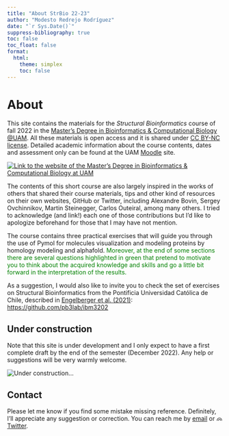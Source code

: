 ```yaml
---
title: "About StrBio 22-23"
author: "Modesto Redrejo Rodríguez"
date: "`r Sys.Date()`"
suppress-bibliography: true
toc: false 
toc_float: false
format:
  html:
    theme: simplex
    toc: false
---
```


# About

This site contains the materials for the *Structural Bioinformatics* course of fall 2022 in the [Master's Degree in Bioinformatics & Computational Biology \@UAM](https://www-uam-es.translate.goog/Medicina/MasterBioinformaticaBiologiaComputacional/1446820907497.htm?language=es&nodepath=M?ster+Universitario+en+Bioinform?tica+y+Biolog?a+Computacional&_x_tr_sl=es&_x_tr_tl=en&_x_tr_hl=es&_x_tr_pto=wapp). All these materials is open access and it is shared under [CC BY-NC license](https://creativecommons.org/licenses/by-nc/2.0/ "CC BY-NC license"). Detailed academic information about the course contents, dates and assessment only can be found at the UAM [Moodle](https://posgrado.uam.es/) site.

[![Link to the website of the Master's Degree in Bioinformatics & Computational Biology at UAM](pics/QR_master.png "Master's Degree in Bioinformatics & Computational Biology")](https://www-uam-es.translate.goog/Medicina/MasterBioinformaticaBiologiaComputacional/1446820907497.htm?language=es&nodepath=M?ster+Universitario+en+Bioinform?tica+y+Biolog?a+Computacional&_x_tr_sl=es&_x_tr_tl=en&_x_tr_hl=es&_x_tr_pto=wapp)

The contents of this short course are also largely inspired in the works of others that shared their course materials, tips and other kind of resources on their own websites, GitHub or Twitter, including Alexandre Bovin, Sergey Ovchinnikov, Martin Steinegger, Carlos Outeiral, among many others. I tried to acknowledge (and link!) each one of those contributions but I'd like to apologize beforehand for those that I may have not mention.

The course contains three practical exercises that will guide you through the use of Pymol for molecules visualization and modeling proteins by homology modeling and alphafold. [Moreover, at the end of some sections there are several questions highlighted in green that pretend to motivate you to think about the acquired knowledge and skills and go a little bit forward in the interpretation of the results.]{style="color:green"}

As a suggestion, I would also like to invite you to check the set of exercises on Structural Bioinformatics from the Pontificia Universidad Católica de Chile, described in [Engelberger et al. (2021)](https://pubs.acs.org/doi/10.1021/acs.jchemed.1c00022): <https://github.com/pb3lab/ibm3202>

:::{.callout-warning}
## Under construction
:::

Note that this site is under development and I only expect to have a first complete draft by the end of the semester (December 2022). Any help or suggestions will be very warmly welcome.

![](pics/8275a.jpg "Under construction...")

## Contact

Please let me know if you find some mistake missing reference. Definitely, I'll appreciate any suggestion or correction. You can reach me by [email](mailto::modesto.redrejo@uam.es) or [![](pics/tw.png "@mredrejo"){width="14" height="11"} Twitter](https://twitter.com/mredrejo "Twitter").
